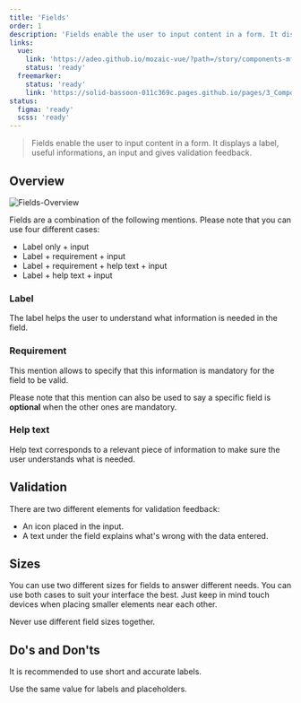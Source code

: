 ```yaml
---
title: 'Fields'
order: 1
description: 'Fields enable the user to input content in a form. It displays a label, useful informations, an input and gives validation feedback'
links:
  vue:
    link: 'https://adeo.github.io/mozaic-vue/?path=/story/components-mfield'
    status: 'ready'
  freemarker:
    status: 'ready'
    link: 'https://solid-bassoon-011c369c.pages.github.io/pages/3_Components/form/input/'
status:
  figma: 'ready'
  scss: 'ready'
---
```


> Fields enable the user to input content in a form. It displays a label, useful informations, an input and gives validation feedback.

<Story id="form-field--full-example" />

## Overview

![Fields-Overview](Fields--Overview.png)

Fields are a combination of the following mentions. Please note that you can use four different cases:

- Label only + input
- Label + requirement + input
- Label + requirement + help text + input
- Label + help text + input

### Label

The label helps the user to understand what information is needed in the field.

<Story id="form-field--default" />

### Requirement

This mention allows to specify that this information is mandatory for the field to be valid.

<Highlight theme="tips">

Please note that this mention can also be used to say a specific field is **optional** when the other ones are mandatory.

</Highlight>

<Story id="form-field--with-requirement-text" />

### Help text

Help text corresponds to a relevant piece of information to make sure the user understands what is needed.

<Story id="form-field--with-help-text" />

## Validation

There are two different elements for validation feedback:

- An icon placed in the input.
- A text under the field explains what's wrong with the data entered.

<Story id="form-field--with-help-text" />

## Sizes

You can use two different sizes for fields to answer different needs. You can use both cases to suit your interface the best. Just keep in mind touch devices when placing smaller elements near each other.

<Highlight theme="warning">

Never use different field sizes together.

</Highlight>

## Do's and Don'ts

<HintItem>It is recommended to use short and accurate labels.</HintItem>

<HintItem dont>Use the same value for labels and placeholders.</HintItem>
